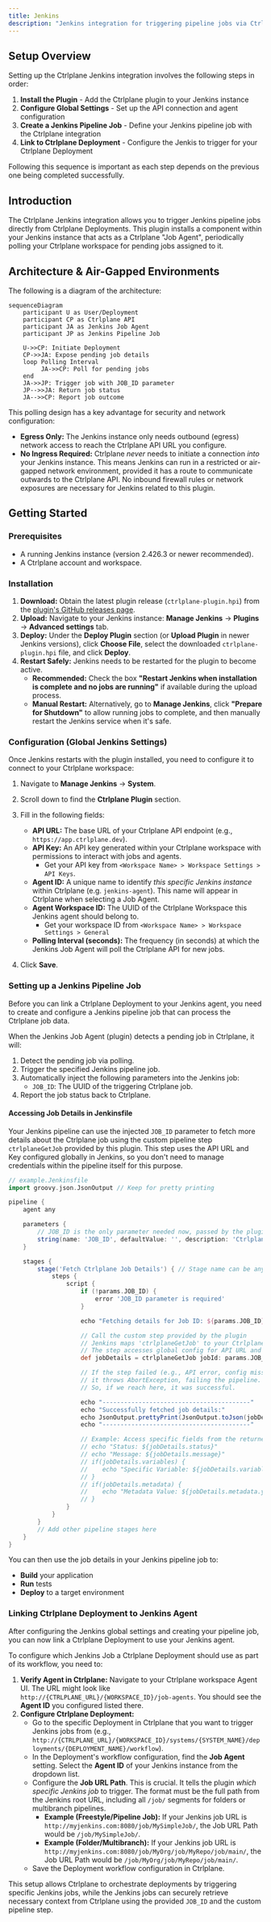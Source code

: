 ```yaml
---
title: Jenkins
description: "Jenkins integration for triggering pipeline jobs via Ctrlplane"
---
```


## Setup Overview

Setting up the Ctrlplane Jenkins integration involves the following steps in order:

1. **Install the Plugin** - Add the Ctrlplane plugin to your Jenkins instance
2. **Configure Global Settings** - Set up the API connection and agent configuration
3. **Create a Jenkins Pipeline Job** - Define your Jenkins pipeline job with the Ctrlplane integration
4. **Link to Ctrlplane Deployment** - Configure the Jenkis to trigger for your Ctrlplane Deployment

Following this sequence is important as each step depends on the previous one being completed successfully.

## Introduction

The Ctrlplane Jenkins integration allows you to trigger Jenkins pipeline jobs 
directly from Ctrlplane Deployments. This plugin installs a component within your 
Jenkins instance that acts as a Ctrlplane "Job Agent", periodically polling your 
Ctrlplane workspace for pending jobs assigned to it.

## Architecture & Air-Gapped Environments

The following is a diagram of the architecture:

```mermaid
sequenceDiagram
    participant U as User/Deployment
    participant CP as Ctrlplane API
    participant JA as Jenkins Job Agent
    participant JP as Jenkins Pipeline Job

    U->>CP: Initiate Deployment
    CP->>JA: Expose pending job details
    loop Polling Interval
         JA->>CP: Poll for pending jobs
    end
    JA->>JP: Trigger job with JOB_ID parameter
    JP-->>JA: Return job status
    JA-->>CP: Report job outcome
```

This polling design has a key advantage for security and network configuration:

*   **Egress Only:** The Jenkins instance only needs outbound (egress) network
    access to reach the Ctrlplane API URL you configure.
*   **No Ingress Required:** Ctrlplane *never* needs to initiate a connection
    *into* your Jenkins instance. This means Jenkins can run in a restricted or
    air-gapped network environment, provided it has a route to communicate
    outwards to the Ctrlplane API. No inbound firewall rules or network
    exposures are necessary for Jenkins related to this plugin.

## Getting Started

### Prerequisites

*   A running Jenkins instance (version 2.426.3 or newer recommended).
*   A Ctrlplane account and workspace.

### Installation

1.  **Download:** Obtain the latest plugin release (`ctrlplane-plugin.hpi`) from 
    the [plugin's GitHub releases page](https://github.com/ctrlplanedev/jenkins-plugin/releases).
2.  **Upload:** Navigate to your Jenkins instance: **Manage Jenkins** -> 
    **Plugins** -> **Advanced settings** tab.
3.  **Deploy:** Under the **Deploy Plugin** section (or **Upload Plugin** in 
    newer Jenkins versions), click **Choose File**, select the downloaded 
    `ctrlplane-plugin.hpi` file, and click **Deploy**.
4.  **Restart Safely:** Jenkins needs to be restarted for the plugin to become 
    active.
    *   **Recommended:** Check the box **"Restart Jenkins when installation is 
        complete and no jobs are running"** if available during the upload 
        process.
    *   **Manual Restart:** Alternatively, go to **Manage Jenkins**, click 
        **"Prepare for Shutdown"** to allow running jobs to complete, and then 
        manually restart the Jenkins service when it's safe.

### Configuration (Global Jenkins Settings)

Once Jenkins restarts with the plugin installed, you need to configure it to 
connect to your Ctrlplane workspace:

1.  Navigate to **Manage Jenkins** -> **System**.
2.  Scroll down to find the **Ctrlplane Plugin** section.
3.  Fill in the following fields:
    *   **API URL:** The base URL of your Ctrlplane API endpoint 
        (e.g., `https://app.ctrlplane.dev`).
    *   **API Key:** An API key generated within your Ctrlplane 
        workspace with permissions to interact with jobs and agents.
        *   Get your API key from `<Workspace Name> > Workspace Settings > API Keys`.
    *   **Agent ID:** A unique name to identify *this specific Jenkins 
        instance* within Ctrlplane (e.g. `jenkins-agent`). This 
        name will appear in Ctrlplane when selecting a Job Agent.
    *   **Agent Workspace ID:** The UUID of the Ctrlplane Workspace this Jenkins 
        agent should belong to.
        *   Get your workspace ID from `<Workspace Name> > Workspace Settings > General`
    *   **Polling Interval (seconds):** The frequency (in seconds) at which the 
        Jenkins Job Agent will poll the Ctrlplane API for new jobs.

4.  Click **Save**.

### Setting up a Jenkins Pipeline Job

Before you can link a Ctrlplane Deployment to your Jenkins agent, you need to create 
and configure a Jenkins pipeline job that can process the Ctrlplane job data.

When the Jenkins Job Agent (plugin) detects a pending job in Ctrlplane, it will:

1.  Detect the pending job via polling.
2.  Trigger the specified Jenkins pipeline job.
3.  Automatically inject the following parameters into the Jenkins job:
    *   `JOB_ID`: The UUID of the triggering Ctrlplane job.
4.  Report the job status back to Ctrlplane.

#### Accessing Job Details in Jenkinsfile

Your Jenkins pipeline can use the injected `JOB_ID` parameter to fetch more 
details about the Ctrlplane job using the custom pipeline step `ctrlplaneGetJob` 
provided by this plugin. This step uses the API URL and Key configured globally 
in Jenkins, so you don't need to manage credentials within the pipeline itself 
for this purpose.

```groovy
// example.Jenkinsfile
import groovy.json.JsonOutput // Keep for pretty printing

pipeline {
    agent any

    parameters {
        // JOB_ID is the only parameter needed now, passed by the plugin trigger
        string(name: 'JOB_ID', defaultValue: '', description: 'Ctrlplane Job ID passed by the plugin')
    }

    stages {
        stage('Fetch Ctrlplane Job Details') { // Stage name can be anything
            steps {
                script {
                    if (!params.JOB_ID) {
                        error 'JOB_ID parameter is required'
                    }

                    echo "Fetching details for Job ID: ${params.JOB_ID}"

                    // Call the custom step provided by the plugin
                    // Jenkins maps 'ctrlplaneGetJob' to your CtrlplaneGetJobStep class
                    // The step accesses global config for API URL and Key internally
                    def jobDetails = ctrlplaneGetJob jobId: params.JOB_ID

                    // If the step failed (e.g., API error, config missing),
                    // it throws AbortException, failing the pipeline.
                    // So, if we reach here, it was successful.

                    echo "-----------------------------------------"
                    echo "Successfully fetched job details:"
                    echo JsonOutput.prettyPrint(JsonOutput.toJson(jobDetails))
                    echo "-----------------------------------------"

                    // Example: Access specific fields from the returned map
                    // echo "Status: ${jobDetails.status}"
                    // echo "Message: ${jobDetails.message}"
                    // if(jobDetails.variables) {
                    //    echo "Specific Variable: ${jobDetails.variables.your_variable_name}" // Replace with actual variable key
                    // }
                    // if(jobDetails.metadata) {
                    //    echo "Metadata Value: ${jobDetails.metadata.your_metadata_key}" // Replace with actual metadata key
                    // }
                }
            }
        }
        // Add other pipeline stages here
    }
}
```

You can then use the job details in your Jenkins pipeline job to:
* **Build** your application
* **Run** tests
* **Deploy** to a target environment

### Linking Ctrlplane Deployment to Jenkins Agent

After configuring the Jenkins global settings and creating your pipeline job, you can 
now link a Ctrlplane Deployment to use your Jenkins agent.

To configure which Jenkins Job a Ctrlplane Deployment should use as part of its workflow, you need to:

1.  **Verify Agent in Ctrlplane:** Navigate to your Ctrlplane workspace Agent UI. The URL might look like 
    `http://{CTRLPLANE_URL}/{WORKSPACE_ID}/job-agents`. You should see the 
    **Agent ID** you configured listed there.
2.  **Configure Ctrlplane Deployment:**
    *   Go to the specific Deployment in Ctrlplane that you want to trigger 
        Jenkins jobs from (e.g., 
        `http://{CTRLPLANE_URL}/{WORKSPACE_ID}/systems/{SYSTEM_NAME}/deployments/{DEPLOYMENT_NAME}/workflow`).
    *   In the Deployment's workflow configuration, find the **Job Agent** 
        setting. Select the **Agent ID** of your Jenkins instance from the 
        dropdown list.
    *   Configure the **Job URL Path**. This is crucial. It tells the plugin 
        *which specific Jenkins job* to trigger. The format must be the full 
        path from the Jenkins root URL, including all `/job/` segments for 
        folders or multibranch pipelines.
        *   **Example (Freestyle/Pipeline Job):** If your Jenkins job URL is 
            `http://myjenkins.com:8080/job/MySimpleJob/`, the Job URL Path would 
            be `/job/MySimpleJob/`.
        *   **Example (Folder/Multibranch):** If your Jenkins job URL is 
            `http://myjenkins.com:8080/job/MyOrg/job/MyRepo/job/main/`, the Job 
            URL Path would be `/job/MyOrg/job/MyRepo/job/main/`.
    *   Save the Deployment workflow configuration in Ctrlplane.

This setup allows Ctrlplane to orchestrate deployments by triggering specific 
Jenkins jobs, while the Jenkins jobs can securely retrieve necessary context 
from Ctrlplane using the provided `JOB_ID` and the custom pipeline step.